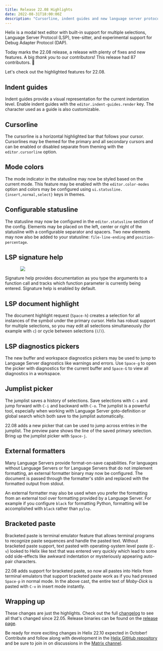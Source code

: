 ```yaml
---
title: Release 22.08 Highlights
date: 2022-08-31T18:00:00Z
description: "Cursorline, indent guides and new language server protocol features"
---
```



Helix is a modal text editor with built-in support for multiple selections,
Language Server Protocol (LSP), tree-sitter, and experimental support for Debug
Adapter Protocol (DAP).

Today marks the 22.08 release, a release with plenty of fixes and new features.
A big _thank you_ to our contributors! This release had 87 contributors. 🎉

Let's check out the highlighted features for 22.08.

## Indent guides

<Asciinema src="/blog/indent-guides.cast" />

Indent guides provide a visual representation for the current indentation
level. Enable indent guides with the `editor.indent-guides.render` key.
The character used as a guide is also customizable.

## Cursorline

<Asciinema src="/blog/cursorline.cast" />

The cursorline is a horizontal highlighted bar that follows your cursor.
Cursorlines may be themed for the primary and all secondary cursors and
can be enabled or disabled separate from theming with the `editor.cursorline`
option.

## Mode colors

<Asciinema src="/blog/color-modes.cast" />

The mode indicator in the statusline may now be styled based on the current
mode. This feature may be enabled with the `editor.color-modes` option and
colors may be configured using `ui.statusline.{insert,normal,select}` keys
in themes.

## Configurable statusline

<Asciinema src="/blog/configurable-statusline.cast "/>

The statusline may now be configured in the `editor.statusline` section
of the config. Elements may be placed on the left, center or right of
the statusline with a configurable separator and spacers. Two new elements
may now also be added to your statusline: `file-line-ending` and
`position-percentage`.

## LSP signature help

<img src="/signature-help.gif" style="max-width: 80%; display: block; margin-left: auto; margin-right: auto"/>

Signature help provides documentation as you type the arguments to a function
call and tracks which function parameter is currently being entered. Signature
help is enabled by default.

## LSP document highlight

<Asciinema src="/blog/document-highlight.cast" />

The document highlight request (`Space-h`) creates a selection for all
instances of the symbol under the primary cursor. Helix has robust support for
multiple selections, so you may edit all selections simultaneously (for
example with `c`) or cycle between selections (`(`/`)`).

## LSP diagnostics pickers

<Asciinema src="/blog/diagnostic-picker.cast" />

The new buffer and workspace diagnostics pickers may be used to jump to
Language Server diagnostics like warnings and errors. Use `Space-g` to
open the picker with diagnostics for the current buffer and `Space-G`
to view all diagnostics in a workspace.

## Jumplist picker

<Asciinema src="/blog/jumplist-picker.cast" />

The jumplist saves a history of selections. Save selections with `C-s` and jump
forward with `C-i` and backward with `C-o`. The jumplist is a powerful tool,
especially when working with Language Server goto-definition or global search
which both save to the jumplist automatically.

22.08 adds a new picker that can be used to jump across entries in the jumplist.
The preview pane shows the line of the saved primary selection. Bring up the
jumplist picker with `Space-j`.

## External formatters

<Asciinema src="/blog/external-formatter.cast" />

Many Language Servers provide format-on-save capabilities. For languages
without Language Servers or for Language Servers that do not implement
formatting, an external formatter binary may now be configured. The document
is passed through the formatter's stdin and replaced with the formatted output
from stdout.

An external formatter may also be used when you prefer the formatting from an
external tool over formatting provided by a Language Server. For example if you
configure `black` for formatting Python, formatting will be accomplished with
`black` rather than `pylsp`.

## Bracketed paste

<Asciinema src="/blog/bracketed-paste.cast" />

Bracketed paste is terminal emulator feature that allows terminal programs to
recognize paste sequences and handle the pasted text. Without bracketed paste
support, text pasted with operating-system level paste (`C-v`) looked to Helix
like text that was entered very quickly which lead to some odd side-effects
like awkward indentation or mysteriously appearing auto-pair characters.

22.08 adds support for bracketed paste, so now all pastes into Helix from
terminal emulators that support bracketed paste work as if you had pressed
`Space-p` in normal mode. In the above cast, the entire text of _Moby-Dick_
is pasted with `C-v` in insert mode instantly.

## Wrapping up

These changes are just the highlights. Check out the full [changelog] to see
all that's changed since 22.05. Release binaries can be found on the [release
page].

Be ready for more exciting changes in Helix 22.10 expected in October!
Contribute and follow along with development in the
[Helix GitHub repository][helix-git] and be sure to join in on discussions in
the [Matrix channel][matrix].

[changelog]: https://github.com/helix-editor/helix/blob/master/CHANGELOG.md#2208-2022-08-31
[helix-git]: https://github.com/helix-editor/helix/
[matrix]: https://matrix.to/#/#helix-community:matrix.org
[release page]: https://github.com/helix-editor/helix/releases/tag/22.08
